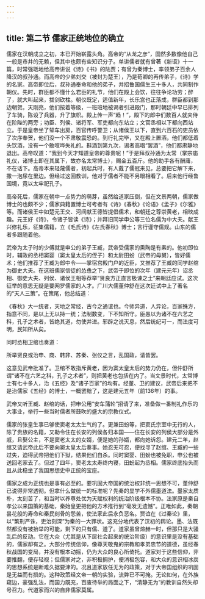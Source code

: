 ```yaml
---
---
---
```

title: 第二节 儒家正统地位的确立
---




儒家在汉朝成立之初，本已开始崭露头角。高帝的“从龙之彦”，固然多数像他自己一般是市井的无赖，但其中也颇有些知识分子。单讲儒者就有曾著《新语》十一篇，时常强聒地给高帝讲说《诗》《书》的陆贾；有曾为秦博士，率领弟子百余人降汉的叔孙通。而高帝的少弟刘交（被封为楚王），乃是荀卿的再传弟子，《诗》学的名家。高帝即位后，叔孙通奉命和他的弟子，并招鲁国儒生三十多人，共同制作朝仪。先时，群臣都不懂什么君臣的礼节，他们在殿上会饮，往往争论功劳；醉了，就大叫起来，拔剑砍柱。朝仪既定，适值新年，长乐宫也正落成，群臣都到那边朝贺。天刚亮，他们按着等级，一班班地被谒者引进殿门，那时朝廷中早已排列了车骑，陈设了兵器，升了旗帜。殿上传一声“趋！”，殿下的郎中们数百人就夹侍在阶陛的两旁；功臣、列侯、诸将军、军吏都向东站立；文官丞相以下都向西站立。于是皇帝坐了辇车出房，百官传呼警卫；从诸侯王以下，直到六百石的吏员依了次序奉贺，他们没一个不肃敬震恐的。到行礼完毕，又在殿上置酒，他们都低着头饮酒，没有一个敢喧哗失礼的。斟酒到第九次，谒者高唱“罢酒”，他们都肃静地退出。高帝叹道：“我到今天才知道皇帝的尊贵呢！”于是拜叔孙通为太常（掌宗庙礼仪，诸博士即在其属下，故亦名太常博士），赐金五百斤。他的助手各有酬庸，不在话下。高帝本来轻蔑儒者，初起兵时，有人戴了儒冠来见，总要把它解下来，撒一泡尿在里边。但经过这回教训，他对于儒者不能不另眼相看了。后来他行经鲁国境，竟以太牢祀孔子。

高帝死后，儒家在朝中一点势力的萌芽，虽然给道家压倒，但在文景两朝，儒家做博士的也颇不少；儒家典籍置博士可考者有《诗》《春秋》《论语》《孟子》《尔雅》等。而诸侯王中如楚元王交、河间献王德皆提倡儒术，和朝廷之尊崇黄老，相映成趣。元王好《诗》，令诸子皆读《诗》；并拜旧同学申公等三位名儒为中大夫。献王兴修礼乐，征集儒籍，立《毛氏诗》《左氏春秋》博士；言行谨守儒规。山东的儒者多跟随着他。

武帝为太子时的少傅就是申公的弟子王臧，武帝受儒家的熏陶是有素的。他初即位时，辅政的丞相窦婴（窦太皇太后的侄子）和太尉田蚡（武帝的母舅），皆好儒术；他们推荐了王臧为郎中令——掌宿宫殿门户的近臣，又推荐了王臧的同学赵绾为御史大夫。在这班儒家信徒的怂恿之下，武帝于即位的次年（建元元年）诏丞相、御史大夫、列侯、诸侯王相等荐举“贤良方正直言极谏之士”来朝廷应试。这次征举的意思无疑是要网罗儒家的人才。广川大儒董仲舒在这次廷试中上了著名的“天人三策”。在策尾，他总结道：

《春秋》大一统者，天地之常经，古今之通谊也。今师异道，人异论，百家殊方，指意不同，是以上无以持一统；法制数变，下不知所守。臣愚以为诸不在六艺之科，孔子之术者，皆绝其道，勿使并进。邪辟之说灭息，然后统纪可一，而法度可明，民知所从矣。

同时丞相卫绾也奏道：

所举贤良或治申、商、韩非、苏秦、张仪之言，乱国政，请皆罢。

这意见武帝批准了。卫绾不敢指斥黄老，因为窦太皇太后的势力仍在，但仲舒所谓“诸不在六艺之科，孔子之术者”，则把黄老也包括在内了。当文景时代，太常博士有七十多人，治《五经》及“诸子百家”的均有。经董、卫的建议，武帝后来把不是治儒家《五经》的博士，一概罢黜了，这是建元五年（前136年）的事。

武帝又听王臧、赵绾的话，把申公用“安车蒲轮”招请了来，准备做一番制礼作乐的大事业，举行一些当时儒者所鼓吹的盛大的宗教仪式。

儒家的张皇生事已够使窦老太太生气的了。更兼田蚡等，把窦氏宗室中无行的人，除了贵族的名籍，又勒令住在长安的列侯各归本国——住在长安的列侯大部分是外戚，且娶公主，不是窦老太太的女婿，便是她的孙婿，都向她诉怨。建元二年，赵绾又请武帝此后不要向窦太皇太后奏事。她忍无可忍，便找寻了赵绾、王臧的一些过失，迫得武帝把他们下狱，结果他们自杀。同时窦婴、田蚡也被免职，申公也被送回老家去了。但过了四年，窦老太太寿终内寝，田蚡起为丞相。儒家终底抬头而且从此稳坐了我国思想史中正统的宝座。

儒家之成为正统也是事有必至的。要巩固大帝国的统治权非统一思想不可，董仲舒已说得非常透彻。但拿什么做统一的标准呢？先秦的显学不外儒墨道法。墨家太质朴，太刻苦了，和当时以养尊处优为天赋权利的统治阶级根本不协。法家原是秦自孝公以来国策的基础，秦始皇更把他的方术推行到“毫发无遗憾”。正唯如此，秦朝昙花般的寿命和秦民刻骨的怨苦，使法家此后永负恶名。贾谊在《过秦论》里，以“繁刑严诛，吏治刻深”为秦的一大罪状。这充分地代表了汉初的舆论。墨、法既然都没有被抬举的可能，剩下的只有儒、道了。道家虽曾煊赫一时，但那只是大骚乱后的反动。它在大众（尤其是从下层社会起来的统治阶级）的意识里是没有基础的，儒家却有之。大部分传统信仰，像尊天敬鬼的宗教和孝弟忠节的道德，虽经春秋战国的变局，并没有根本动摇，仍为大众的良心所倚托。道家对于这些信仰，非要推翻，便存轻视；但儒家对之，非积极拥护，便消极包容，和大众的意识相冰炭的思想系统是断难久据要津的。况且道家放任无为的政策，对于大帝国组织的巩固是无益而有损的。这种政策经文帝一朝的实验，流弊已不可掩。无论如何，在外族窥边，豪强乱法，而国力既充，百废待举的局面之下，“清静无为”的教训自然失却号召力。代道家而兴的自非儒家莫属。